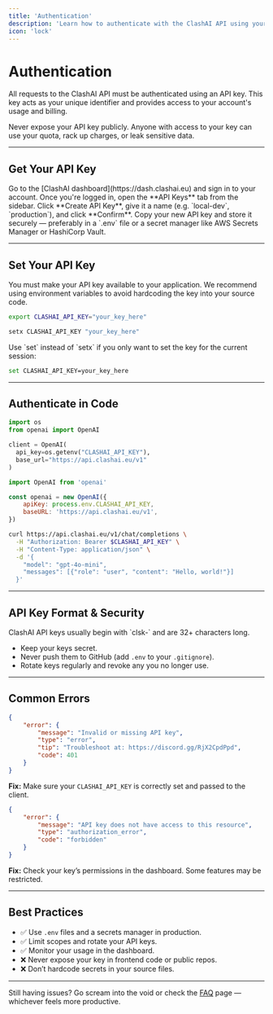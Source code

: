 ```yaml
---
title: 'Authentication'
description: 'Learn how to authenticate with the ClashAI API using your API key.'
icon: 'lock'
---
```


# Authentication

All requests to the ClashAI API must be authenticated using an API key. This key acts as your unique identifier and provides access to your account's usage and billing.

<Callout type='warning'>
	Never expose your API key publicly. Anyone with access to your key can use
	your quota, rack up charges, or leak sensitive data.
</Callout>

---

## Get Your API Key

<Steps>

<Step title='Log In'>
	Go to the [ClashAI dashboard](https://dash.clashai.eu) and sign in to your
	account.
</Step>

<Step title='Navigate to API Keys'>
	Once you're logged in, open the **API Keys** tab from the sidebar.
</Step>

<Step title='Create a New Key'>
	Click **Create API Key**, give it a name (e.g. `local-dev`, `production`), and
	click **Confirm**.
</Step>

<Step title='Copy and Store the Key'>
	Copy your new API key and store it securely — preferably in a `.env` file or a
	secret manager like AWS Secrets Manager or HashiCorp Vault.
</Step>

</Steps>

---

## Set Your API Key

You must make your API key available to your application. We recommend using environment variables to avoid hardcoding the key into your source code.

<Tabs>

<Tab title="Linux / macOS">

```bash
export CLASHAI_API_KEY="your_key_here"
```

</Tab>

<Tab title="Windows">

```bash
setx CLASHAI_API_KEY "your_key_here"
```

<Callout type='note'>
	Use `set` instead of `setx` if you only want to set the key for the current
	session:
</Callout>

```bash
set CLASHAI_API_KEY=your_key_here
```

</Tab>

</Tabs>

---

## Authenticate in Code

<Tabs>

<Tab title="Python">

```python
import os
from openai import OpenAI

client = OpenAI(
  api_key=os.getenv("CLASHAI_API_KEY"),
  base_url="https://api.clashai.eu/v1"
)
```

</Tab>

<Tab title="Node.js">

```javascript
import OpenAI from 'openai'

const openai = new OpenAI({
	apiKey: process.env.CLASHAI_API_KEY,
	baseURL: 'https://api.clashai.eu/v1',
})
```

</Tab>

<Tab title="cURL">

```bash
curl https://api.clashai.eu/v1/chat/completions \
  -H "Authorization: Bearer $CLASHAI_API_KEY" \
  -H "Content-Type: application/json" \
  -d '{
    "model": "gpt-4o-mini",
    "messages": [{"role": "user", "content": "Hello, world!"}]
  }'
```

</Tab>

</Tabs>

---

## API Key Format & Security

<Callout type='info'>
	ClashAI API keys usually begin with `clsk-` and are 32+ characters long.
</Callout>

- Keep your keys secret.
- Never push them to GitHub (add `.env` to your `.gitignore`).
- Rotate keys regularly and revoke any you no longer use.

---

## Common Errors

<Tabs>

<Tab title="401 - Unauthorized">

```json
{
	"error": {
		"message": "Invalid or missing API key",
		"type": "error",
		"tip": "Troubleshoot at: https://discord.gg/RjX2CpdPpd",
		"code": 401
	}
}
```

**Fix:** Make sure your `CLASHAI_API_KEY` is correctly set and passed to the client.

</Tab>

<Tab title="403 - Forbidden">

```json
{
	"error": {
		"message": "API key does not have access to this resource",
		"type": "authorization_error",
		"code": "forbidden"
	}
}
```

**Fix:** Check your key’s permissions in the dashboard. Some features may be restricted.

</Tab>

</Tabs>

---

## Best Practices

- ✅ Use `.env` files and a secrets manager in production.
- ✅ Limit scopes and rotate your API keys.
- ✅ Monitor your usage in the dashboard.
- ❌ Never expose your key in frontend code or public repos.
- ❌ Don’t hardcode secrets in your source files.

---

Still having issues? Go scream into the void or check the [FAQ](faq) page — whichever feels more productive.

